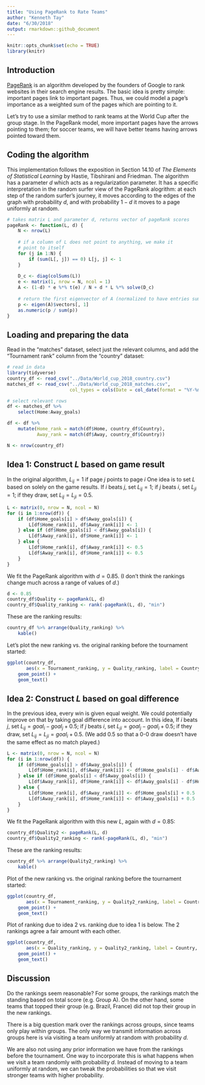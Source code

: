 ```yaml
---
title: "Using PageRank to Rate Teams"
author: "Kenneth Tay"
date: "6/30/2018"
output: rmarkdown::github_document
---
```


```r
knitr::opts_chunk$set(echo = TRUE)
library(knitr)
```

## Introduction  

[PageRank](https://en.wikipedia.org/wiki/PageRank) is an algorithm developed by the founders of Google to rank websites in their search engine results. The basic idea is pretty simple: important pages link to important pages. Thus, we could model a page's importance as a weighted sum of the pages which are pointing to it.  

Let's try to use a similar method to rank teams at the World Cup after the group stage. In the PageRank model, more important pages have the arrows pointing to them; for soccer teams, we will have better teams having arrows pointed toward them. 

## Coding the algorithm  

This implementation follows the exposition in Section 14.10 of *The Elements of Statistical Learning* by Hastie, Tibshirani and Friedman. The algorithm has a parameter $d$ which acts as a regularization parameter. It has a specific interpretation in the random surfer view of the PageRank alogrithm: at each step of the random surfer's journey, it moves according to the edges of the graph with probability $d$, and with probability $1-d$ it moves to a page uniformly at random.  
```r
# takes matrix L and parameter d, returns vector of pageRank scores
pageRank <- function(L, d) {
    N <- nrow(L)
    
    # if a column of L does not point to anything, we make it
    # point to itself
    for (j in 1:N) {
        if (sum(L[, j]) == 0) L[j, j] <- 1
    }
    
    D_c <- diag(colSums(L))
    e <- matrix(1, nrow = N, ncol = 1)
    A <- (1-d) * e %*% t(e) / N + d * L %*% solve(D_c)
    
    # return the first eigenvector of A (normalized to have entries sum to 1)
    p <- eigen(A)$vectors[, 1]
    as.numeric(p / sum(p))
}
```

## Loading and preparing the data  

Read in the "matches" dataset, select just the relevant columns, and add the "Tournament rank" column from the "country" dataset:  
```r
# read in data
library(tidyverse)
country_df <- read_csv("../Data/World_cup_2018_country.csv")
matches_df <- read_csv("../Data/World_cup_2018_matches.csv", 
                       col_types = cols(Date = col_date(format = "%Y-%m-%d")))

# select relevant rows
df <- matches_df %>%
    select(Home:Away_goals)

df <- df %>% 
    mutate(Home_rank = match(df$Home, country_df$Country), 
           Away_rank = match(df$Away, country_df$Country))

N <- nrow(country_df)
```

## Idea 1: Construct $L$ based on game result  

In the original algorithm, $L_{ij} = 1$ if page $j$ points to page $i$ One idea is to set $L$ based on solely on the game results. If $i$ beats $j$, set $L_{ij} = 1$; if $j$ beats $i$, set $L_{ji} = 1$; if they draw, set $L_{ij} = L_{ji} = 0.5$.  
```r
L <- matrix(0, nrow = N, ncol = N)
for (i in 1:nrow(df)) {
    if (df$Home_goals[i] > df$Away_goals[i]) {
        L[df$Home_rank[i], df$Away_rank[i]] <- 1
    } else if (df$Home_goals[i] < df$Away_goals[i]) {
        L[df$Away_rank[i], df$Home_rank[i]] <- 1
    } else {
        L[df$Home_rank[i], df$Away_rank[i]] <- 0.5
        L[df$Away_rank[i], df$Home_rank[i]] <- 0.5
    }
}
```

We fit the PageRank algorithm with $d = 0.85$. (I don't think the rankings change much across a range of values of $d$.)  
```r
d <- 0.85
country_df$Quality <- pageRank(L, d)
country_df$Quality_ranking <- rank(-pageRank(L, d), "min")
```

These are the ranking results:
```r
country_df %>% arrange(Quality_ranking) %>%
    kable()
```


Let's plot the new ranking vs. the original ranking before the tournament started:
```r
ggplot(country_df, 
       aes(x = Tournament_ranking, y = Quality_ranking, label = Country, col = Group)) +
    geom_point() +
    geom_text()
```

## Idea 2: Construct $L$ based on goal difference  

In the previous idea, every win is given equal weight. We could potentially improve on that by taking goal difference into account. In this idea, If $i$ beats $j$, set $L_{ij} = goal_i - goal_j + 0.5$; if $j$ beats $i$, set $L_{ji} = goal_j - goal_i + 0.5$; if they draw, set $L_{ij} = L_{ji} = goal_i + 0.5$. (We add $0.5$ so that a 0-0 draw doesn't have the same effect as no match played.)  
```r
L <- matrix(0, nrow = N, ncol = N)
for (i in 1:nrow(df)) {
    if (df$Home_goals[i] > df$Away_goals[i]) {
        L[df$Home_rank[i], df$Away_rank[i]] <- df$Home_goals[i] - df$Away_goals[i] + 0.5
    } else if (df$Home_goals[i] < df$Away_goals[i]) {
        L[df$Away_rank[i], df$Home_rank[i]] <- df$Away_goals[i] - df$Home_goals[i] + 0.5
    } else {
        L[df$Home_rank[i], df$Away_rank[i]] <- df$Home_goals[i] + 0.5
        L[df$Away_rank[i], df$Home_rank[i]] <- df$Away_goals[i] + 0.5
    }
}
```

We fit the PageRank algorithm with this new $L$, again with $d = 0.85$:  
```r
country_df$Quality2 <- pageRank(L, d)
country_df$Quality2_ranking <- rank(-pageRank(L, d), "min")
```

These are the ranking results:
```r
country_df %>% arrange(Quality2_ranking) %>%
    kable()
```

Plot of the new ranking vs. the original ranking before the tournament started:
```r
ggplot(country_df, 
       aes(x = Tournament_ranking, y = Quality2_ranking, label = Country, col = Group)) +
    geom_point() +
    geom_text()
```

Plot of ranking due to idea 2 vs. ranking due to idea 1 is below. The 2 rankings agree a fair amount with each other.  
```r
ggplot(country_df, 
       aes(x = Quality_ranking, y = Quality2_ranking, label = Country, col = Group)) +
    geom_point() +
    geom_text()
```

## Discussion  

Do the rankings seem reasonable? For some groups, the rankings match the standing based on total score (e.g. Group A). On the other hand, some teams that topped their group (e.g. Brazil, France) did not top their group in the new rankings.  

There is a big question mark over the rankings across groups, since teams only play within groups. The only way we transmit information across groups here is via visiting a team uniformly at random with probability $d$.  

We are also not using any prior information we have from the rankings before the tournament. One way to incorporate this is what happens when we visit a team randomly with probability $d$. Instead of moving to a team uniformly at random, we can tweak the probabilities so that we visit stronger teams with higher probability.  